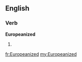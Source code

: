 ==English==

===Verb===
'''Europeanized'''

# {{present participle of|[[Europeanize]]}}

[[fr:Europeanized]]
[[my:Europeanized]]